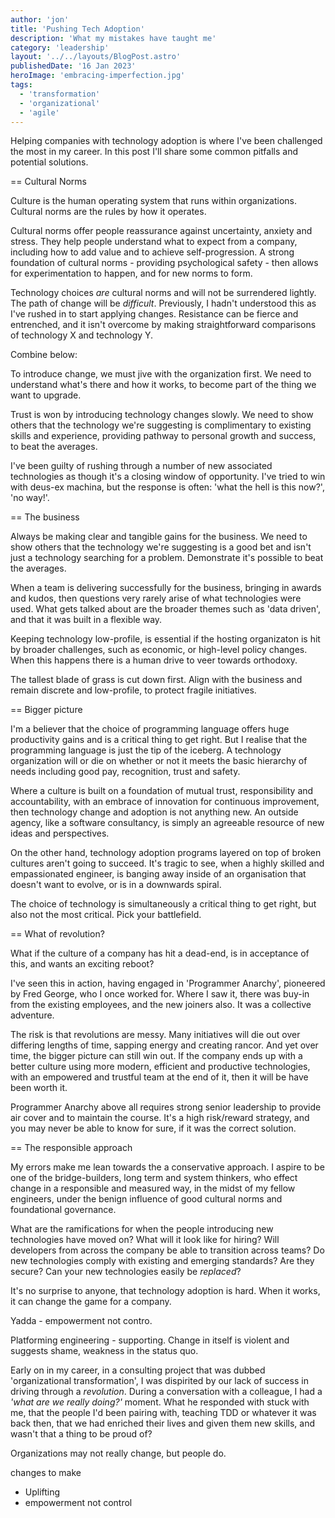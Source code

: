 ```yaml
---
author: 'jon'
title: 'Pushing Tech Adoption'
description: 'What my mistakes have taught me'
category: 'leadership'
layout: '../../layouts/BlogPost.astro'
publishedDate: '16 Jan 2023'
heroImage: 'embracing-imperfection.jpg'
tags:
  - 'transformation'
  - 'organizational'
  - 'agile'
---
```


Helping companies with technology adoption is where I've been challenged the most in my career. In this post I'll share some common pitfalls and potential solutions.

== Cultural Norms

Culture is the human operating system that runs within organizations. Cultural norms are the rules by how it operates.

Cultural norms offer people reassurance against uncertainty, anxiety and stress. They help people understand what to expect from a company, including how to add value and to achieve self-progression. A strong foundation of cultural norms - providing psychological safety - then allows for experimentation to happen, and for new norms to form.

Technology choices _are_ cultural norms and will not be surrendered lightly. The path of change will be _difficult_. Previously, I hadn't understood this as I've rushed in to start applying changes. Resistance can be fierce and entrenched, and it isn't overcome by making straightforward comparisons of technology X and technology Y.

Combine below:

To introduce change, we must jive with the organization first. We need to understand what's there and how it works, to become part of the thing we want to upgrade.

Trust is won by introducing technology changes slowly. We need to show others that the technology we're suggesting is complimentary to existing skills and experience, providing pathway to personal growth and success, to beat the averages.

I've been guilty of rushing through a number of new associated technologies as though it's a closing window of opportunity. I've tried to win with deus-ex machina, but the response is often: 'what the hell is this now?', 'no way!'.

== The business

Always be making clear and tangible gains for the business. We need to show others that the technology we're suggesting is a good bet and isn't just a technology searching for a problem. Demonstrate it's possible to beat the averages.

When a team is delivering successfully for the business, bringing in awards and kudos, then questions very rarely arise of what technologies were used. What gets talked about are the broader themes such as 'data driven', and that it was built in a flexible way.

Keeping technology low-profile, is essential if the hosting organizaton is hit by broader challenges, such as economic, or high-level policy changes. When this happens there is a human drive to veer towards orthodoxy.

The tallest blade of grass is cut down first. Align with the business and remain discrete and low-profile, to protect fragile initiatives.

== Bigger picture

I'm a believer that the choice of programming language offers huge productivity gains and is a critical thing to get right. But I realise that the programming language is just the tip of the iceberg. A technology organization will or die on whether or not it meets the basic hierarchy of needs including good pay, recognition, trust and safety.

Where a culture is built on a foundation of mutual trust, responsibility and accountability, with an embrace of innovation for continuous improvement, then technology change and adoption is not anything new. An outside agency, like a software consultancy, is simply an agreeable resource of new ideas and perspectives.

On the other hand, technology adoption programs layered on top of broken cultures aren't going to succeed. It's tragic to see, when a highly skilled and empassionated engineer, is banging away inside of an organisation that doesn't want to evolve, or is in a downwards spiral.

The choice of technology is simultaneously a critical thing to get right, but also not the most critical. Pick your battlefield.

== What of revolution?

What if the culture of a company has hit a dead-end, is in acceptance of this, and wants an exciting reboot?

I've seen this in action, having engaged in 'Programmer Anarchy', pioneered by Fred George, who I once worked for. Where I saw it, there was buy-in from the existing employees, and the new joiners also. It was a collective adventure.

The risk is that revolutions are messy. Many initiatives will die out over differing lengths of time, sapping energy and creating rancor. And yet over time, the bigger picture can still win out. If the company ends up with a better culture using more modern, efficient and productive technologies, with an empowered and trustful team at the end of it, then it will be have been worth it.

Programmer Anarchy above all requires strong senior leadership to provide air cover and to maintain the course. It's a high risk/reward strategy, and you may never be able to know for sure, if it was the correct solution.

== The responsible approach

My errors make me lean towards the a conservative approach. I aspire to be one of the bridge-builders, long term and system thinkers, who effect change in a responsible and measured way, in the midst of my fellow engineers, under the benign influence of good cultural norms and foundational governance.

What are the ramifications for when the people introducing new technologies have moved on? What will it look like for hiring? Will developers from across the company be able to transition across teams? Do new technologies comply with existing and emerging standards? Are they secure? Can your new technologies easily be _replaced_?

It's no surprise to anyone, that technology adoption is hard. When it works, it can change the game for a company.

Yadda - empowerment not contro.

Platforming engineering - supporting. Change in itself is violent and suggests shame, weakness in the status quo.



Early on in my career, in a consulting project that was dubbed 'organizational transformation', I was dispirited by our lack of success in driving through a _revolution_. During a conversation with a colleague, I had a _'what are we really doing?'_ moment. What he responded with stuck with me, that the people I'd been pairing with, teaching TDD or whatever it was back then, that we had enriched their lives and given them new skills, and wasn't that a thing to be proud of?

Organizations may not really change, but people do.


changes to make
- Uplifting
- empowerment not control
